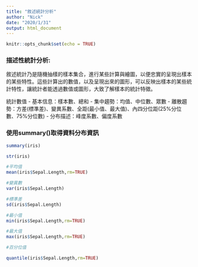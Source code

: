 ```yaml
---
title: "敘述統計分析"
author: "Nick"
date: "2020/1/31"
output: html_document
---
```


```r
knitr::opts_chunk$set(echo = TRUE)
```

### 描述性統計分析:

敘述統計乃是隨機抽樣的樣本集合，進行某些計算與繪圖，以便忠實的呈現出樣本的某些特性。這些計算出的數值，以及呈現出來的圖形，可以反映出樣本的某些統計特性，讓統計者能透過數值或圖形，大致了解樣本的統計特徵。

統計數值
- 基本信息：樣本數、總和
- 集中趨勢：均值、中位數、眾數
- 離散趨勢：方差(標準差)、變異系數、全距(最小值、最大值)、內四分位距(25%分位數、75%分位數)
- 分布描述：峰度系數、偏度系數


### 使用summary()取得資料分布資訊
```r
summary(iris)
```

```r
str(iris)
```


```r
#平均值
mean(iris$Sepal.Length,rm=TRUE)
```

```r
#變異數
var(iris$Sepal.Length)
```

```r
#標準差
sd(iris$Sepal.Length)
```

```r
#最小值
min(iris$Sepal.Length,rm=TRUE)
```

```r
#最大值
max(iris$Sepal.Length,rm=TRUE)
```

```r
#百分位值
```


```r
quantile(iris$Sepal.Length,rm=TRUE)
```

